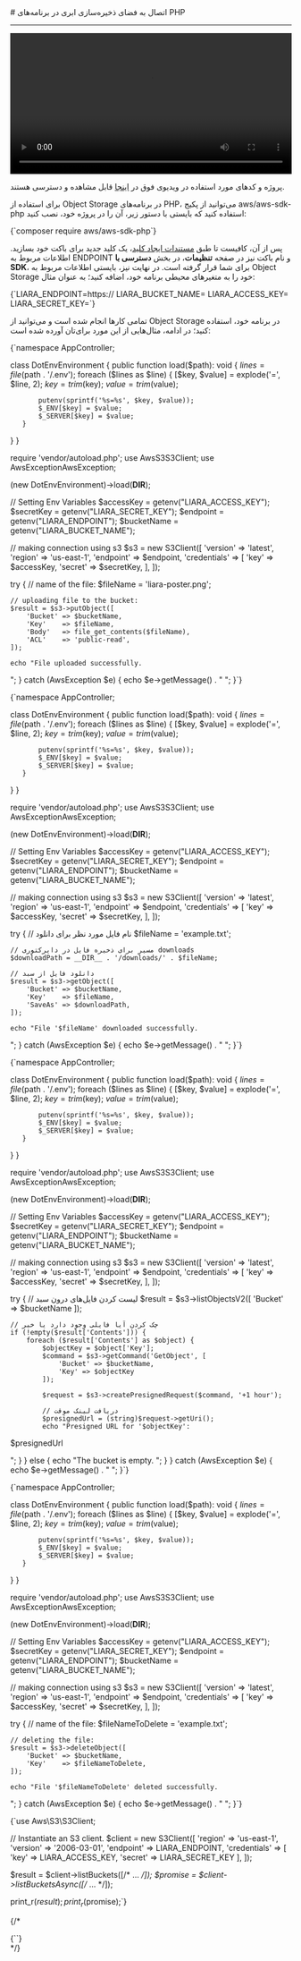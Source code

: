 

<Layout>
<Head>
<title>مستندات اتصال به Object Storage در PHP - لیارا</title>
<meta property="og:title" content="مستندات خدمات رایانش ابری لیارا" />
<meta property="og:description" content="مستندات مربوط به اتصال به فضای ذخیره‌سازی ابری یا Object Storage با AWS SDK S3 در PHP در لیارا"  />
<meta property="og:image" content="https://media.liara.ir/logos/liara-poster.jpg" />
</Head>
# اتصال به فضای ذخیره‌سازی ابری در برنامه‌های PHP
<hr className="mb-2" />

<video
  src="https://media.liara.ir/php/php-object-storage.mp4"
  controls="controls"
  className="block w-full"
  width="100%"
/>

<div className="h-2" />
<Alert variant="success">
<p>
پروژه و کدهای مورد استفاده در ویدیوی فوق در <a href="https://github.com/liara-cloud/php-getting-started/tree/object-storage" className="text-[#2196f3] ">اینجا</a> قابل مشاهده و دسترسی هستند.
</p>
</Alert>

برای استفاده از Object Storage در برنامه‌های PHP، می‌توانید از 
پکیج <Important>aws/aws-sdk-php</Important> استفاده کنید که بایستی با دستور زیر، آن را در پروژه خود، نصب کنید:

<div className="h-2" />
<div dir='ltr'>
    <Highlight className="bash">
        {`composer require aws/aws-sdk-php`}
    </Highlight>
</div>
<div className="h-2" />

پس از آن، کافیست تا طبق <a href="/object-storage/how-tos/create-key" className="text-[#2196f3] ">مستندات ایجاد کلید</a>، یک کلید جدید برای باکت خود بسازید.
اطلاعات مربوط به ENDPOINT و نام باکت نیز در صفحه **تنظیمات**، در بخش **دسترسی با SDK**، 
برای شما قرار گرفته است.
در نهایت نیز، بایستی 
اطلاعات مربوط به Object Storage خود را 
به متغیرهای محیطی برنامه خود، اضافه کنید؛ به عنوان مثال:

<div className="h-2" />
<div dir='ltr'>
    <Highlight className="bash">
        {`LIARA_ENDPOINT=https://<Liara Bucket Endpoint>
LIARA_BUCKET_NAME=<Bucket Name>
LIARA_ACCESS_KEY=<Access Key>
LIARA_SECRET_KEY=<Secret Key>`}
    </Highlight>
</div>
<div className="h-2" />

تمامی کارها انجام شده است و می‌توانید از Object Storage در برنامه خود، استفاده کنید؛
در ادامه، مثال‌هایی از این مورد برای‌تان آورده شده است: 

<Section id="upload-file" title="نمونه کد آپلود فایل" />
<div className="h-2" />
<div dir='ltr'>
    <Highlight className="php">
        {`<?php

namespace AppController;

class DotEnvEnvironment
{
   public function load($path): void
   {
       $lines = file($path . '/.env');
       foreach ($lines as $line) {
           [$key, $value] = explode('=', $line, 2);
           $key = trim($key);
           $value = trim($value);

           putenv(sprintf('%s=%s', $key, $value));
           $_ENV[$key] = $value;
           $_SERVER[$key] = $value;
       }
   }
}

require 'vendor/autoload.php';
use AwsS3S3Client;
use AwsExceptionAwsException;

(new DotEnvEnvironment)->load(__DIR__);

// Setting Env Variables 
$accessKey  = getenv("LIARA_ACCESS_KEY");
$secretKey  = getenv("LIARA_SECRET_KEY");
$endpoint   = getenv("LIARA_ENDPOINT");
$bucketName = getenv("LIARA_BUCKET_NAME");

// making connection using s3
$s3 = new S3Client([
    'version' => 'latest',
    'region'  => 'us-east-1',
    'endpoint' => $endpoint,
    'credentials' => [
        'key'    => $accessKey,
        'secret' => $secretKey,
    ],
]);

try {
    // name of the file:
    $fileName = 'liara-poster.png';

    // uploading file to the bucket:
    $result = $s3->putObject([
        'Bucket' => $bucketName,
        'Key'    => $fileName,
        'Body'   => file_get_contents($fileName),
        'ACL'    => 'public-read',
    ]);

    echo "File uploaded successfully.
";
} catch (AwsException $e) {
    echo $e->getMessage() . "
";
}`}
    </Highlight>
</div>
<div className="h-2" />

<Section id="download-file" title="نمونه کد دانلود فایل" />
<div className="h-2" />
<div dir='ltr'>
    <Highlight className="php">
        {`<?php

namespace AppController;

class DotEnvEnvironment
{
   public function load($path): void
   {
       $lines = file($path . '/.env');
       foreach ($lines as $line) {
           [$key, $value] = explode('=', $line, 2);
           $key = trim($key);
           $value = trim($value);

           putenv(sprintf('%s=%s', $key, $value));
           $_ENV[$key] = $value;
           $_SERVER[$key] = $value;
       }
   }
}

require 'vendor/autoload.php';
use AwsS3S3Client;
use AwsExceptionAwsException;

(new DotEnvEnvironment)->load(__DIR__);

// Setting Env Variables 
$accessKey  = getenv("LIARA_ACCESS_KEY");
$secretKey  = getenv("LIARA_SECRET_KEY");
$endpoint   = getenv("LIARA_ENDPOINT");
$bucketName = getenv("LIARA_BUCKET_NAME");

// making connection using s3
$s3 = new S3Client([
    'version' => 'latest',
    'region'  => 'us-east-1',
    'endpoint' => $endpoint,
    'credentials' => [
        'key'    => $accessKey,
        'secret' => $secretKey,
    ],
]);

try {
    // نام فایل مورد نظر برای دانلود
    $fileName = 'example.txt';

    // مسیر برای ذخیره فایل در دایرکتوری downloads
    $downloadPath = __DIR__ . '/downloads/' . $fileName;

    // دانلود فایل از سبد
    $result = $s3->getObject([
        'Bucket' => $bucketName,
        'Key'    => $fileName,
        'SaveAs' => $downloadPath,
    ]);

    echo "File '$fileName' downloaded successfully.
";
} catch (AwsException $e) {
    echo $e->getMessage() . "
";
}`}
    </Highlight>
</div>
<div className="h-2" />

<Section id="temp-link-download-file" title="نمونه کد دریافت لینک موقت دانلود فایل" />
<div className="h-2" />
<div dir='ltr'>
    <Highlight className="php">
        {`<?php

namespace AppController;

class DotEnvEnvironment
{
   public function load($path): void
   {
       $lines = file($path . '/.env');
       foreach ($lines as $line) {
           [$key, $value] = explode('=', $line, 2);
           $key = trim($key);
           $value = trim($value);

           putenv(sprintf('%s=%s', $key, $value));
           $_ENV[$key] = $value;
           $_SERVER[$key] = $value;
       }
   }
}

require 'vendor/autoload.php';
use AwsS3S3Client;
use AwsExceptionAwsException;

(new DotEnvEnvironment)->load(__DIR__);

// Setting Env Variables 
$accessKey  = getenv("LIARA_ACCESS_KEY");
$secretKey  = getenv("LIARA_SECRET_KEY");
$endpoint   = getenv("LIARA_ENDPOINT");
$bucketName = getenv("LIARA_BUCKET_NAME");

// making connection using s3
$s3 = new S3Client([
    'version' => 'latest',
    'region'  => 'us-east-1',
    'endpoint' => $endpoint,
    'credentials' => [
        'key'    => $accessKey,
        'secret' => $secretKey,
    ],
]);

try {
    // لیست کردن فایل‌های درون سبد
    $result = $s3->listObjectsV2([
        'Bucket' => $bucketName
    ]);

    // چک کردن آیا فایلی وجود دارد یا خیر
    if (!empty($result['Contents'])) {
        foreach ($result['Contents'] as $object) {
            $objectKey = $object['Key'];
            $command = $s3->getCommand('GetObject', [
                'Bucket' => $bucketName,
                'Key' => $objectKey
            ]);

            $request = $s3->createPresignedRequest($command, '+1 hour');

            // دریافت لینک موقت
            $presignedUrl = (string)$request->getUri();
            echo "Presigned URL for '$objectKey':
$presignedUrl

";
        }
    } else {
        echo "The bucket is empty.
";
    }
} catch (AwsException $e) {
    echo $e->getMessage() . "
";
}`}
    </Highlight>
</div>
<div className="h-2" />


<Section id="delete-file" title="نمونه کد حذف فایل" />
<div className="h-2" />
<div dir='ltr'>
    <Highlight className="php">
        {`<?php

namespace AppController;

class DotEnvEnvironment
{
   public function load($path): void
   {
       $lines = file($path . '/.env');
       foreach ($lines as $line) {
           [$key, $value] = explode('=', $line, 2);
           $key = trim($key);
           $value = trim($value);

           putenv(sprintf('%s=%s', $key, $value));
           $_ENV[$key] = $value;
           $_SERVER[$key] = $value;
       }
   }
}

require 'vendor/autoload.php';
use AwsS3S3Client;
use AwsExceptionAwsException;

(new DotEnvEnvironment)->load(__DIR__);

// Setting Env Variables 
$accessKey  = getenv("LIARA_ACCESS_KEY");
$secretKey  = getenv("LIARA_SECRET_KEY");
$endpoint   = getenv("LIARA_ENDPOINT");
$bucketName = getenv("LIARA_BUCKET_NAME");

// making connection using s3
$s3 = new S3Client([
    'version' => 'latest',
    'region'  => 'us-east-1',
    'endpoint' => $endpoint,
    'credentials' => [
        'key'    => $accessKey,
        'secret' => $secretKey,
    ],
]);

try {
    // name of the file:
    $fileNameToDelete = 'example.txt';

    // deleting the file:
    $result = $s3->deleteObject([
        'Bucket' => $bucketName,
        'Key'    => $fileNameToDelete,
    ]);

    echo "File '$fileNameToDelete' deleted successfully.
";
} catch (AwsException $e) {
    echo $e->getMessage() . "
";
}`}
    </Highlight>
</div>
<div className="h-2" />

<Section id="list-buckets" title="نمونه کد نمایش لیست باکت‌ها" />
<div className="h-2" />
<div dir='ltr'>
    <Highlight className="php">
        {`<?php
// Require the Composer autoloader.
require 'vendor/autoload.php';

use Aws\\S3\\S3Client;

// Instantiate an S3 client.
$client = new S3Client([
    'region' => 'us-east-1',
    'version' => '2006-03-01',
    'endpoint' => LIARA_ENDPOINT,
    'credentials' => [
        'key' => LIARA_ACCESS_KEY,
        'secret' => LIARA_SECRET_KEY
    ],
]);

$result = $client->listBuckets([/* ... */]);
$promise = $client->listBucketsAsync([/* ... */]);

print_r($result);
print_r($promise);`}
    </Highlight>
</div>
<div className="h-2" />

{/* 
<Section id="upload-file" title="نمونه کد آپلود فایل" />
<div className="h-2" />
<div dir='ltr'>
    <Highlight className="php">
        {``}
    </Highlight>
</div>
<div className="h-2" /> */}

</Layout>
